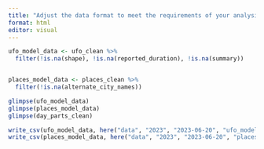 ```yaml
---
title: "Adjust the data format to meet the requirements of your analysis."
format: html
editor: visual
---
```


```r

ufo_model_data <- ufo_clean %>%
  filter(!is.na(shape), !is.na(reported_duration), !is.na(summary))


places_model_data <- places_clean %>%
  filter(!is.na(alternate_city_names))

```

```r
glimpse(ufo_model_data)
glimpse(places_model_data)
glimpse(day_parts_clean)
```

```r
write_csv(ufo_model_data, here("data", "2023", "2023-06-20", "ufo_model_data.csv"))
write_csv(places_model_data, here("data", "2023", "2023-06-20", "places_model_data.csv"))
```
